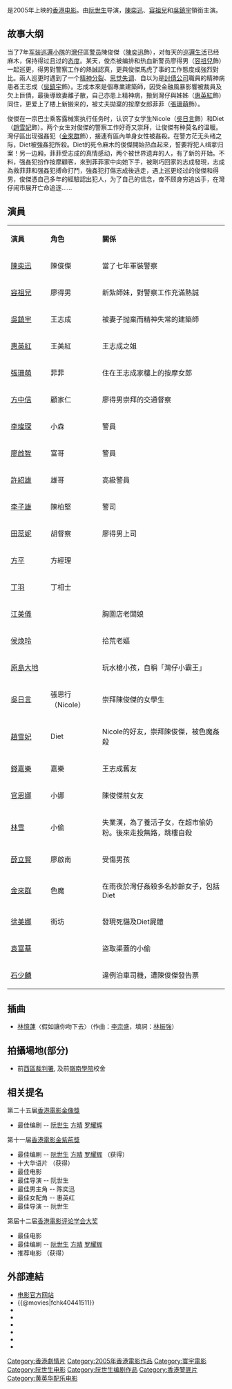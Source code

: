 {{unreferenced|time=2019-08-05}}
{{Infobox Film
| name = 神经侠侣
| original_name = ''{{lang|en|Crazy N' The City}}''
| image = Crazy N The City poster.jpg
| caption = 
| director = [[阮世生|阮世生]]
| producer = [[爾冬陞|爾冬陞]]<br />[[方平_(演員)|方平]]
| producer_2 = 陳偉楊<br />陳獻官
| writer = 阮世生<br />[[方晴|方晴]]<br />[[罗耀辉|罗耀辉]]
| narrator = 
| starring = [[陳奕迅|陳奕迅]]<br />[[容祖兒|容祖兒]]<br />[[吳鎮宇|吳鎮宇]]<br />[[惠英紅|惠英紅]]
| music = [[黃英華|黃英華]]
| cinematography = 姜國民<br />蔡崇輝
| editing = 梁國榮
| production_company = [[寰宇|寰宇娱乐有限公司]]
| distributor = [[林小明|林小明]]
| released = {{flagicon|Hong Kong}}{{film date|2005|1|14}}
| runtime = 93 分鐘
| country = {{HK}}
| language = [[粵語|粵語]]
| budget = 
| gross = HK $6,864,387.00
| preceded_by = 
| followed_by = 
| website = [http://www.u333.com/films/crazynthecity/index.html 电影官方网站]
| imdb_id = tt0441511
}}

{{engname|《神经侠侣》|''Crazy N' The City''}}是2005年上映的[[香港电影|香港电影]]。由[[阮世生|阮世生]]导演，[[陳奕迅|陳奕迅]]、[[容祖兒|容祖兒]]和[[吳鎮宇|吳鎮宇]]領銜主演。

== 故事大纲 ==
当了7年[[军装巡邏小隊|军装巡邏小隊]]的[[灣仔|灣仔]]區[[警员|警员]]陳俊傑（[[陳奕迅|陳奕迅]]飾），对每天的[[巡邏|巡邏]][[生活|生活]]已经麻木，保持得过且过的[[态度|态度]]。某天，俊杰被编排和热血新警员廖得男（[[容祖兒|容祖兒]]飾）一起巡更，得男對警察工作的熱誠認真，更與俊傑馬虎了事的工作態度成強烈對比。兩人巡更时遇到了一个[[精神分裂|精神分裂]]、[[思觉失调|思觉失调]]、自以为是[[討債公司|討債公司]]職員的精神病患者王志成（[[吳鎮宇|吳鎮宇]]飾）。志成本來是個專業建築師，因受金融風暴影響被裁員及欠上巨債，最後導致妻離子散，自己亦患上精神病，搬到灣仔與姊姊（[[惠英紅|惠英紅]]飾）同住，更爱上了楼上新搬来的，被丈夫拋棄的按摩女郎菲菲（[[張珊萌|張珊萌]]飾）。

俊傑在一宗巴士乘客露械案执行任务时，认识了女学生Nicole（[[吳日言|吳日言]]飾）和Diet（[[趙雪妃|趙雪妃]]飾）。两个女生对俊傑的警察工作好奇又崇拜，让俊傑有种莫名的温暖。灣仔區出现强姦犯（[[金來群|金來群]]飾），接連有區內单身女性被姦殺。在警方茫无头绪之际，Diet被強姦犯所殺。Diet的死令麻木的俊傑開始热血起来，誓要将犯人缉拿归案！另一边厢，菲菲受志成的真情感动，两个被世界遗弃的人，有了新的开始。不料，强姦犯扮作按摩顧客，來到菲菲家中向她下手，被剛巧回家的志成發現，志成為救菲菲和强姦犯搏命打鬥，強姦犯打傷志成後逃走，遇上巡更经过的俊傑和得男，俊傑憑自己多年的經驗認出犯人，为了自己的信念，奋不顾身穷追凶手，在灣仔闹市展开亡命追逐……

== 演員 ==
{|class="wikitable" width="56%"
|- style="background:cornflowerblue; color:white" align=center
|style="width:12%"|'''演員'''||style="width:9%"|'''角色'''||style="width:38%"|'''關係'''
|-
|[[陳奕迅|陳奕迅]]||陳俊傑||當了七年軍裝警察
|-
|[[容祖兒|容祖兒]]||廖得男||新紮師妹，對警察工作充滿熱誠
|-
|[[吳鎮宇|吳鎮宇]]||王志成||被妻子抛棄而精神失常的建築師
|-
|[[惠英紅|惠英紅]]||王美紅||王志成之姐
|-
|[[張珊萌|張珊萌]] ||菲菲||住在王志成家樓上的按摩女郎
|-
|[[方中信|方中信]]||顧家仁||廖得男崇拜的交通督察
|-
|[[李璨琛|李璨琛]]||小森||警員
|-
|[[廖啟智|廖啟智]]||富哥||警員
|-
|[[許紹雄|許紹雄]]||雄哥||高級警員
|-
|[[李子雄|李子雄]]||陳柏堅||警司
|-
|[[田蕊妮|田蕊妮]]||胡督察||廖得男上司
|-
|[[方平_(演員)|方平]]||方經理||
|-
|[[丁羽|丁羽]]||丁相士||
|-
|[[江美儀|江美儀]]||||胸圍店老闆娘
|-
|[[侯煥玲|侯煥玲]]||||拾荒老嫗
|-
|[[原島大地|原島大地]]||||玩水槍小孩，自稱「灣仔小霸王」
|-
|[[吳日言|吳日言]]||張思行（Nicole）||崇拜陳俊傑的女學生
|-
|[[趙雪妃|趙雪妃]]||Diet||Nicole的好友，崇拜陳俊傑，被色魔姦殺
|-
|[[錢嘉樂|錢嘉樂]]||嘉樂||王志成舊友
|-
|[[官恩娜|官恩娜]]||小娜||陳俊傑前女友
|-
|[[林雪|林雪]]||小偷||失業漢，為了養活子女，在超市偷奶粉。後來走投無路，跳樓自殺
|-
|[[薛立賢|薛立賢]]||廖啟南||受傷男孩
|-
|[[金來群|金來群]]||色魔||在雨夜於灣仔姦殺多名妙齡女子，包括Diet
|-
|[[徐美娜|徐美娜]]||街坊||發現死貓及Diet屍體
|-
|[[袁富華|袁富華]]||||盜取渠蓋的小偷
|-
|[[石少麟|石少麟]]||||違例泊車司機，遭陳俊傑發告票
|}

==插曲==
*[[林憶蓮|林憶蓮]]〈假如讓你吻下去〉（作曲：[[李宗盛|李宗盛]]，填詞：[[林振強|林振強]]）

== 拍攝場地(部分) ==
*前[[西區裁判署|西區裁判署]], 及前[[嶺南學院|嶺南學院]]校舍

== 相关提名 ==
第二十五届[[香港電影金像獎|香港電影金像獎]]
* 最佳编剧 -- [[阮世生|阮世生]] [[方晴|方晴]] [[罗耀辉|罗耀辉]] 

第十一届[[香港電影金紫荊獎|香港電影金紫荊獎]]
* 最佳编剧 -- [[阮世生|阮世生]] [[方晴|方晴]] [[罗耀辉|罗耀辉]] （获得）
* 十大华语片 （获得）
* 最佳电影
* 最佳导演 -- 阮世生
* 最佳男主角 -- 陈奕迅
* 最佳女配角 -- 惠英红
* 最佳导演 -- 阮世生

第届十二届[[香港電影评论学会大奖|香港電影评论学会大奖]]
* 最佳电影
* 最佳编剧 -- [[阮世生|阮世生]] [[方晴|方晴]] [[罗耀辉|罗耀辉]]
* 推荐电影 （获得）

== 外部連結 ==
* [http://www.u333.com/films/crazynthecity/index.html 电影官方网站] {{Wayback|url=http://www.u333.com/films/crazynthecity/index.html |date=20160304195725 }}
*{{@movies|fchk40441511}}
*{{douban}}
*{{Mtime|23644}}
*{{Amg movie|335569}}
*{{rotten-tomatoes|crazy_and_the_city}}
*{{hkmdb title|10773}}
*{{imdb title|0441511}}

{{陳奕迅}}
{{容祖兒}}
{{DEFAULTSORT:Crazy n' The City}}
[[Category:香港劇情片|Category:香港劇情片]]
[[Category:2005年香港電影作品|Category:2005年香港電影作品]]
[[Category:寰宇電影|Category:寰宇電影]]
[[Category:阮世生电影|Category:阮世生电影]]
[[Category:阮世生编剧作品|Category:阮世生编剧作品]]
[[Category:香港警匪片|Category:香港警匪片]]
[[Category:黄英华配乐电影|Category:黄英华配乐电影]]
